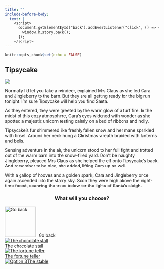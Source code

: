 ```yaml
---
title: ""
include-before-body:
  text: |
    <script>
      document.getElementById("back").addEventListener("click", () => {
        window.history.back();
      });
    </script>
---
```


```r
knitr::opts_chunk$set(echo = FALSE)
```

:::::: {.scenario .column-screen}

:::: {.column-body .scenario-text}

## Tipsycake

::::

::: {.column-body .scenario-image}

![](images/tipsycake.png)

:::

:::: {.column-body .scenario-text}

Normally I'd let you take a reindeer, explained Mrs Claus as she led Cara and Jingleberry to the barn. But they are all getting ready for the big run tonight. I'm sure Tipsycake will help you find Santa. 

As they entered, they were greeted by the warm glow of a turf fire. In the midst of this cozy atmosphere, Cara's eyes widened with wonder as she spotted a majestic unicorn resting calmly on a bed of ribbons and holly. 

Tipsycake's fur shimmered like freshly fallen snow and her mane sparkled with tinsel. Around her neck hung a Christmas wreath braided with lanterns and bells. 

Sensing adventure in the air, the unicorn stood to her full fight and trotted out of the warm barn into the snow-filled yard. Don't be naughty Jingleberry, pleaded Mrs Claus as she helped the elf onto Tipsycake's back. And remember to be nice, she added, lifting Cara up as well. 

With a gallop of hooves and a golden spark, Cara and Jingleberry once again ascended into the starry sky. Soon they were high above the night-time forest, scanning the trees below for the lights of Santa's sleigh. 


::::

:::: {.column-body .scenario-image}
::: {style="text-align: center;"}
### What will you choose?
:::

  ```{=html}
<div class="container">

  <div id="back">
  <a href="santas-workshop.html"><img src="images/back.png" alt="Go back" style="width: 100px; height: 100px; margin-right: 10px;"></a>Go back
  </div>
  
  <div class="options">
  <div class="option">
  <a href="index.html"><img src="images/chocolate-stall.png" alt="The chocolate stall"><div>The chocolate stall</div></a>
  </div>
  
  <div class="option">
  <a href="index.html"><img src="images/fortune-teller.png" alt="The fortune teller"><div>The fortune teller</div></a>
  </div>
  
  <div class="option">
  <a href="index.html"><img src="images/stable.png" alt="Option 3"<div>The stable</div></a>
  </div>
  
  </div>
  ```

::::




::::::
